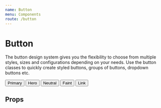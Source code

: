 ```yaml
---
name: Button
menu: Components
route: /button
---
```



# Button

The button design system gives you the flexibility to choose from multiple styles, sizes and configurations depending on your needs. Use the button classes to quickly create styled buttons, groups of buttons, dropdown buttons etc.

<Playground>
	<Button appearance="primary">Primary</Button>
	<Button appearance="hero">Hero</Button>
	<Button appearance="neutral">Neutral</Button>
	<Button appearance="faint">Faint</Button>
	<Button appearance="link">Link</Button>
</Playground>

## Props

<PropsTable of={Button} />
